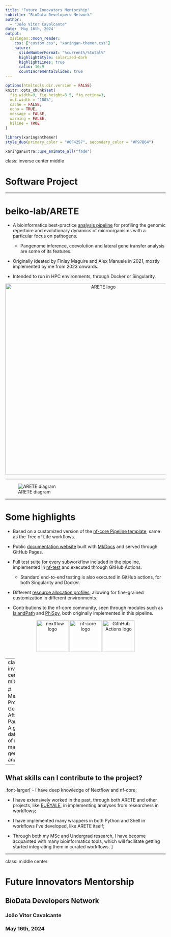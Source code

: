 ```yaml
---
title: "Future Innovators Mentorship"
subtitle: "BioData Developers Network"  
author: 
  - "João Vitor Cavalcante"
date: 'May 16th, 2024'
output:
  xaringan::moon_reader:
    css: ["custom.css", "xaringan-themer.css"]
    nature:
      slideNumberFormat: "%current%/%total%"
      highlightStyle: solarized-dark
      highlightLines: true
      ratio: 16:9
      countIncrementalSlides: true
---
```


```r
options(htmltools.dir.version = FALSE)
knitr::opts_chunk$set(
  fig.width=9, fig.height=3.5, fig.retina=3,
  out.width = "100%",
  cache = FALSE,
  echo = TRUE,
  message = FALSE, 
  warning = FALSE,
  hiline = TRUE
)
```

```r
library(xaringanthemer)
style_duo(primary_color = "#0F4257", secondary_color = "#F97B64")
```

```r
xaringanExtra::use_animate_all("fade")
```

class: inverse center middle

# Software Project

---

# beiko-lab/ARETE

- A bioinformatics best-practice [analysis pipeline](https://github.com/beiko-lab/arete/) for profiling the genomic repertoire and evolutionary dynamics of microorganisms with a particular focus on pathogens.
  - Pangenome inference, coevolution and lateral gene transfer analysis are some of its features. 

- Originally ideated by Finlay Maguire and Alex Manuele in 2021, mostly implemented by me from 2023 onwards.

- Intended to run in HPC environments, through Docker or Singularity.

<center><img src="https://raw.githubusercontent.com/beiko-lab/arete/master/assets/arete-logo-transparent.png" alt="ARETE logo" width="600px" /></center>
---

![ARETE diagram](diagram.png)

---

# Some highlights

- Based on a customized version of the [nf-core Pipeline template](https://github.com/nf-core/tools?tab=readme-ov-file#creating-a-new-pipeline), same as the Tree of Life workflows.

- Public [documentation website](https://beiko-lab.github.io/arete/) built with [MkDocs](https://www.mkdocs.org/) and served through GitHub Pages.

- Full test suite for every subworkflow included in the pipeline, implemented in [nf-test](https://www.nf-test.com/) and executed through GitHub Actions.
  - Standard end-to-end testing is also executed in GitHub actions, for both Singularity and Docker.
  
- Different [resource allocation profiles](https://github.com/beiko-lab/arete/tree/master/conf), allowing for fine-grained customization in different environments.

- Contributions to the nf-core community, seen through modules such as [IslandPath](https://nf-co.re/modules/islandpath) and [PhiSpy](https://nf-co.re/modules/phispy), both originally implemented in this pipeline.

<center>
<img src="https://avatars.githubusercontent.com/u/6698688?s=280&v=4" alt="nextflow logo" width="100px" />
<img src="https://external-content.duckduckgo.com/iu/?u=https%3A%2F%2Fopensource.scilifelab.se%2Fwp-content%2Fuploads%2F2018%2F08%2Fnf-core-logo-square.png&f=1&nofb=1&ipt=1f50d06bb2787ce1dbafdedd7626086bcc175f11a7cba59550a2b295d7931f24&ipo=images" alt="nf-core logo" width="100px" />
<img src="https://seeklogo.com/images/G/github-actions-logo-031704BDC6-seeklogo.com.png" alt="GithHub Actions logo" width="100px" />
</center>

---
class: inverse center middle

# Mentorship Project
## Genome After-Party:
### A global database of ready-made genome analyses

---

## What skills can I contribute to the project?

.font-larger[
- I have deep knowledge of Nextflow and nf-core;

- I have extensively worked in the past, through both ARETE and other projects, like [EURYALE](https://github.com/dalmolingroup/euryale), in implementing analyses from researchers in workflows;

- I have implemented many wrappers in both Python and Shell in workflows I've developed, like ARETE itself;

- Through both my MSc and Undergrad research, I have become acquainted with many bioinformatics tools, which will facilitate getting started integrating them in curated workflows.
]

---
class: middle center

# Future Innovators Mentorship

## BioData Developers Network

### João Vitor Cavalcante

### May 16th, 2024
